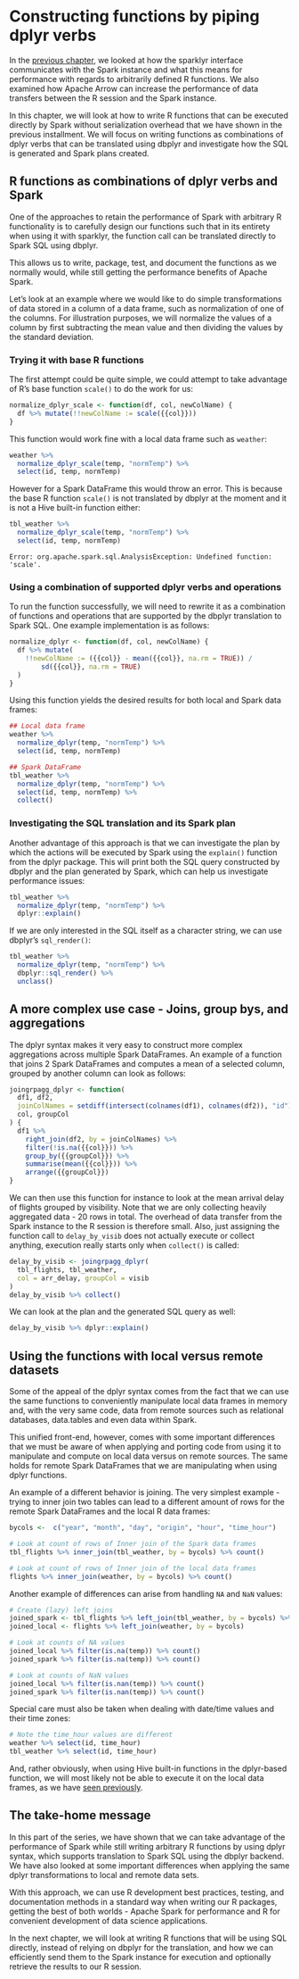 # Constructing functions by piping dplyr verbs

<script src="static/js/highcharts.js"></script>
<script src="static/js/highcharts-more.js"></script>

In the [previous chapter](communication-between-spark-and-sparklyr.html), we looked at how the sparklyr interface communicates with the Spark instance and what this means for performance with regards to arbitrarily defined R functions. We also examined how Apache Arrow can increase the performance of data transfers between the R session and the Spark instance.

In this chapter, we will look at how to write R functions that can be executed directly by Spark without serialization overhead that we have shown in the previous installment. We will focus on writing functions as combinations of dplyr verbs that can be translated using dbplyr and investigate how the SQL is generated and Spark plans created.

## R functions as combinations of dplyr verbs and Spark

One of the approaches to retain the performance of Spark with arbitrary R functionality is to carefully design our functions such that in its entirety when using it with sparklyr, the function call can be translated directly to Spark SQL using dbplyr. 

This allows us to write, package, test, and document the functions as we normally would, while still getting the performance benefits of Apache Spark.

Let's look at an example where we would like to do simple transformations of data stored in a column of a data frame, such as normalization of one of the columns. For illustration purposes, we will normalize the values of a column by first subtracting the mean value and then dividing the values by the standard deviation.

### Trying it with base R functions

The first attempt could be quite simple, we could attempt to take advantage of R's base function `scale()` to do the work for us:

```r
normalize_dplyr_scale <- function(df, col, newColName) {
  df %>% mutate(!!newColName := scale({{col}}))
}
```

This function would work fine with a local data frame such as `weather`:

```r
weather %>%
  normalize_dplyr_scale(temp, "normTemp") %>%
  select(id, temp, normTemp)
```

However for a Spark DataFrame this would throw an error. This is because the base R function `scale()` is not translated by dbplyr at the moment and it is not a Hive built-in function either:

```r
tbl_weather %>%
  normalize_dplyr_scale(temp, "normTemp") %>%
  select(id, temp, normTemp)
```
```
Error: org.apache.spark.sql.AnalysisException: Undefined function: 'scale'. 
```

### Using a combination of supported dplyr verbs and operations

To run the function successfully, we will need to rewrite it as a combination of functions and operations that are supported by the dbplyr translation to Spark SQL. One example implementation is as follows:

```r
normalize_dplyr <- function(df, col, newColName) {
  df %>% mutate(
    !!newColName := ({{col}} - mean({{col}}, na.rm = TRUE)) /
        sd({{col}}, na.rm = TRUE)
  )
}
```

Using this function yields the desired results for both local and Spark data frames:

```r
## Local data frame
weather %>%
  normalize_dplyr(temp, "normTemp") %>%
  select(id, temp, normTemp)

## Spark DataFrame
tbl_weather %>%
  normalize_dplyr(temp, "normTemp") %>%
  select(id, temp, normTemp) %>% 
  collect()
```

### Investigating the SQL translation and its Spark plan

Another advantage of this approach is that we can investigate the plan by which the actions will be executed by Spark using the `explain()` function from the dplyr package. This will print both the SQL query constructed by dbplyr and the plan generated by Spark, which can help us investigate performance issues:

```r
tbl_weather %>%
  normalize_dplyr(temp, "normTemp") %>%
  dplyr::explain()
```

If we are only interested in the SQL itself as a character string, we can use dbplyr's `sql_render()`:

```r
tbl_weather %>%
  normalize_dplyr(temp, "normTemp") %>%
  dbplyr::sql_render() %>%
  unclass()
```


## A more complex use case - Joins, group bys, and aggregations

The dplyr syntax makes it very easy to construct more complex aggregations across multiple Spark DataFrames. An example of a function that joins 2 Spark DataFrames and computes a mean of a selected column, grouped by another column can look as follows:

```r
joingrpagg_dplyr <- function(
  df1, df2, 
  joinColNames = setdiff(intersect(colnames(df1), colnames(df2)), "id"),
  col, groupCol
) {
  df1 %>%
    right_join(df2, by = joinColNames) %>%
    filter(!is.na({{col}})) %>% 
    group_by({{groupCol}}) %>%
    summarise(mean({{col}})) %>% 
    arrange({{groupCol}})
}
```

We can then use this function for instance to look at the mean arrival delay of flights grouped by visibility. Note that we are only collecting heavily aggregated data - 20 rows in total. The overhead of data transfer from the Spark instance to the R session is therefore small. Also, just assigning the function call to `delay_by_visib` does not actually execute or collect anything, execution really starts only when `collect()` is called:

```r
delay_by_visib <- joingrpagg_dplyr(
  tbl_flights, tbl_weather,
  col = arr_delay, groupCol = visib
)
delay_by_visib %>% collect()
```

We can look at the plan and the generated SQL query as well:

```r
delay_by_visib %>% dplyr::explain()
```


## Using the functions with local versus remote datasets

Some of the appeal of the dplyr syntax comes from the fact that we can use the same functions to conveniently manipulate local data frames in memory and, with the very same code, data from remote sources such as relational databases, data.tables and even data within Spark.

This unified front-end, however, comes with some important differences that we must be aware of when applying and porting code from using it to manipulate and compute on local data versus on remote sources. The same holds for remote Spark DataFrames that we are manipulating when using dplyr functions.

An example of a different behavior is joining. The very simplest example - trying to inner join two tables can lead to a different amount of rows for the remote Spark DataFrames and the local R data frames:

```r
bycols <-  c("year", "month", "day", "origin", "hour", "time_hour")

# Look at count of rows of Inner join of the Spark data frames 
tbl_flights %>% inner_join(tbl_weather, by = bycols) %>% count()

# Look at count of rows of Inner join of the local data frames 
flights %>% inner_join(weather, by = bycols) %>% count()
```

Another example of differences can arise from handling `NA` and `NaN` values:

```r
# Create (lazy) left joins
joined_spark <- tbl_flights %>% left_join(tbl_weather, by = bycols) %>% collect()
joined_local <- flights %>% left_join(weather, by = bycols)

# Look at counts of NA values
joined_local %>% filter(is.na(temp)) %>% count()
joined_spark %>% filter(is.na(temp)) %>% count()

# Look at counts of NaN values
joined_local %>% filter(is.nan(temp)) %>% count()
joined_spark %>% filter(is.nan(temp)) %>% count()
```

Special care must also be taken when dealing with date/time values and their time zones:

```r
# Note the time_hour values are different
weather %>% select(id, time_hour)
tbl_weather %>% select(id, time_hour)
```

And, rather obviously, when using Hive built-in functions in the dplyr-based function, we will most likely not be able to execute it on the local data frames, as we have [seen previously](communication-between-spark-and-sparklyr.html#a-hive-built-in-function-not-existing-in-r).

## The take-home message

In this part of the series, we have shown that we can take advantage of the performance of Spark while still writing arbitrary R functions by using dplyr syntax, which supports translation to Spark SQL using the dbplyr backend. We have also looked at some important differences when applying the same dplyr transformations to local and remote data sets.

With this approach, we can use R development best practices, testing, and documentation methods in a standard way when writing our R packages, getting the best of both worlds - Apache Spark for performance and R for convenient development of data science applications.

In the next chapter, we will look at writing R functions that will be using SQL directly, instead of relying on dbplyr for the translation, and how we can efficiently send them to the Spark instance for execution and optionally retrieve the results to our R session.
